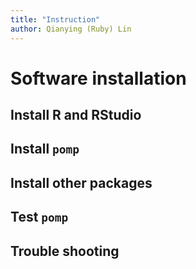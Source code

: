 ```yaml
---
title: "Instruction"
author: Qianying (Ruby) Lin
---
```


# Software installation

## Install R and RStudio

## Install `pomp`

## Install other packages

## Test `pomp`

## Trouble shooting

## 
